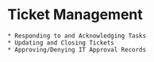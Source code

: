 # Ticket Management
    * Responding to and Acknowledging Tasks
    * Updating and Closing Tickets
    * Approving/Denying IT Approval Records